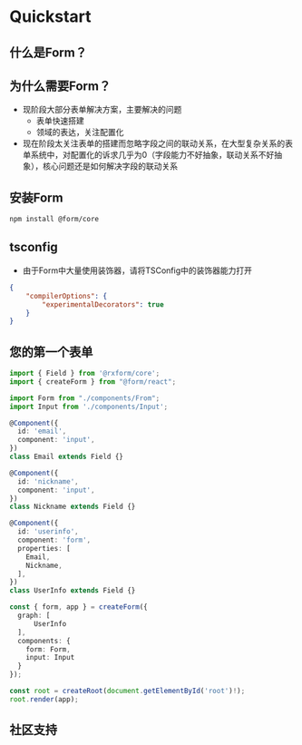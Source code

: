 # Quickstart

## 什么是Form？

## 为什么需要Form？

- 现阶段大部分表单解决方案，主要解决的问题
  - 表单快速搭建
  - 领域的表达，关注配置化
- 现在阶段太关注表单的搭建而忽略字段之间的联动关系，在大型复杂关系的表单系统中，对配置化的诉求几乎为0（字段能力不好抽象，联动关系不好抽象），核心问题还是如何解决字段的联动关系

## 安装Form

```bash
npm install @form/core
```

## tsconfig

- 由于Form中大量使用装饰器，请将TSConfig中的装饰器能力打开

```json
{
    "compilerOptions": {
        "experimentalDecorators": true
    }
}
```

## 您的第一个表单

```typescript
import { Field } from '@rxform/core';
import { createForm } from "@form/react";

import Form from "./components/From";
import Input from './components/Input';

@Component({
  id: 'email',
  component: 'input',
})
class Email extends Field {}

@Component({
  id: 'nickname',
  component: 'input',
})
class Nickname extends Field {}

@Component({
  id: 'userinfo',
  component: 'form',
  properties: [
    Email,
    Nickname,
  ],
})
class UserInfo extends Field {}

const { form, app } = createForm({
  graph: [
      UserInfo
  ],
  components: {
    form: Form,
    input: Input
  }
});

const root = createRoot(document.getElementById('root')!);
root.render(app);
```

## 社区支持
